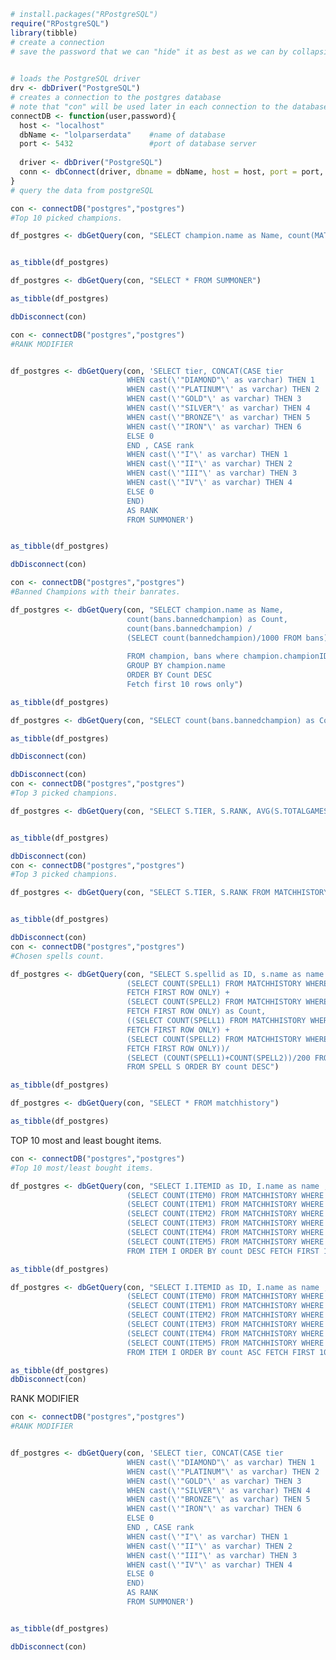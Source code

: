 
```r
# install.packages("RPostgreSQL")
require("RPostgreSQL")
library(tibble)
# create a connection
# save the password that we can "hide" it as best as we can by collapsing it

 
# loads the PostgreSQL driver
drv <- dbDriver("PostgreSQL")
# creates a connection to the postgres database
# note that "con" will be used later in each connection to the database
connectDB <- function(user,password){
  host <- "localhost"
  dbName <- "lolparserdata"    #name of database 
  port <- 5432                 #port of database server 
  
  driver <- dbDriver("PostgreSQL")
  conn <- dbConnect(driver, dbname = dbName, host = host, port = port, user = user,password =  password)
}
# query the data from postgreSQL 


```


```r

con <- connectDB("postgres","postgres")
#Top 10 picked champions.

df_postgres <- dbGetQuery(con, "SELECT champion.name as Name, count(MATCHHISTORY.championID) as Count FROM champion, MATCHHISTORY where champion.championID = matchhistory.championid group by champion.name order by Count desc Fetch first 3 rows only")


as_tibble(df_postgres)

df_postgres <- dbGetQuery(con, "SELECT * FROM SUMMONER")

as_tibble(df_postgres)

dbDisconnect(con)

```


```r

con <- connectDB("postgres","postgres")
#RANK MODIFIER


df_postgres <- dbGetQuery(con, 'SELECT tier, CONCAT(CASE tier
                          WHEN cast(\'"DIAMOND"\' as varchar) THEN 1
                          WHEN cast(\'"PLATINUM"\' as varchar) THEN 2
                          WHEN cast(\'"GOLD"\' as varchar) THEN 3
                          WHEN cast(\'"SILVER"\' as varchar) THEN 4
                          WHEN cast(\'"BRONZE"\' as varchar) THEN 5
                          WHEN cast(\'"IRON"\' as varchar) THEN 6
                          ELSE 0
                          END , CASE rank
                          WHEN cast(\'"I"\' as varchar) THEN 1
                          WHEN cast(\'"II"\' as varchar) THEN 2
                          WHEN cast(\'"III"\' as varchar) THEN 3
                          WHEN cast(\'"IV"\' as varchar) THEN 4
                          ELSE 0
                          END)
                          AS RANK
                          FROM SUMMONER')


as_tibble(df_postgres)

dbDisconnect(con)
```

```r
con <- connectDB("postgres","postgres")
#Banned Champions with their banrates.

df_postgres <- dbGetQuery(con, "SELECT champion.name as Name, 
                          count(bans.bannedchampion) as Count, 
                          count(bans.bannedchampion) / 
                          (SELECT count(bannedchampion)/1000 FROM bans) as banrate
                          
                          FROM champion, bans where champion.championID = bans.bannedchampion 
                          GROUP BY champion.name 
                          ORDER BY Count DESC 
                          Fetch first 10 rows only")

as_tibble(df_postgres)

df_postgres <- dbGetQuery(con, "SELECT count(bans.bannedchampion) as Count FROM bans")

as_tibble(df_postgres)

dbDisconnect(con)
```

```r
dbDisconnect(con)
con <- connectDB("postgres","postgres")
#Top 3 picked champions.

df_postgres <- dbGetQuery(con, "SELECT S.TIER, S.RANK, AVG(S.TOTALGAMESPLAYED) FROM MATCHHISTORY MH, SUMMONER S WHERE MH.ACCOUNTID = S.ACCOUNTID GROUP BY S.TIER, S.RANK ORDER BY TIER ASC, RANK ASC")


as_tibble(df_postgres)
```

```r
dbDisconnect(con)
con <- connectDB("postgres","postgres")
#Top 3 picked champions.

df_postgres <- dbGetQuery(con, "SELECT S.TIER, S.RANK FROM MATCHHISTORY MH, SUMMONER S WHERE MH.ACCOUNTID = S.ACCOUNTID GROUP BY S.TIER, S.RANK ORDER BY TIER ASC, RANK ASC")


as_tibble(df_postgres)
```


```r
dbDisconnect(con)
con <- connectDB("postgres","postgres")
#Chosen spells count.

df_postgres <- dbGetQuery(con, "SELECT S.spellid as ID, s.name as name , 
                          (SELECT COUNT(SPELL1) FROM MATCHHISTORY WHERE S.spellid = SPELL1 
                          FETCH FIRST ROW ONLY) +
                          (SELECT COUNT(SPELL2) FROM MATCHHISTORY WHERE S.spellid = SPELL2 
                          FETCH FIRST ROW ONLY) as Count,
                          ((SELECT COUNT(SPELL1) FROM MATCHHISTORY WHERE S.spellid = SPELL1 
                          FETCH FIRST ROW ONLY) +
                          (SELECT COUNT(SPELL2) FROM MATCHHISTORY WHERE S.spellid = SPELL2 
                          FETCH FIRST ROW ONLY))/
                          (SELECT (COUNT(SPELL1)+COUNT(SPELL2))/200 FROM MATCHHISTORY) as totalspells
                          FROM SPELL S ORDER BY count DESC")

as_tibble(df_postgres)

df_postgres <- dbGetQuery(con, "SELECT * FROM matchhistory")

as_tibble(df_postgres)
```

TOP 10 most and least bought items.
```r
con <- connectDB("postgres","postgres")
#Top 10 most/least bought items.

df_postgres <- dbGetQuery(con, "SELECT I.ITEMID as ID, I.name as name , 
                          (SELECT COUNT(ITEM0) FROM MATCHHISTORY WHERE I.ITEMID = ITEM0 FETCH FIRST ROW ONLY)+
                          (SELECT COUNT(ITEM1) FROM MATCHHISTORY WHERE I.ITEMID = ITEM1 FETCH FIRST ROW ONLY)+
                          (SELECT COUNT(ITEM2) FROM MATCHHISTORY WHERE I.ITEMID = ITEM2 FETCH FIRST ROW ONLY)+
                          (SELECT COUNT(ITEM3) FROM MATCHHISTORY WHERE I.ITEMID = ITEM3 FETCH FIRST ROW ONLY)+
                          (SELECT COUNT(ITEM4) FROM MATCHHISTORY WHERE I.ITEMID = ITEM4 FETCH FIRST ROW ONLY)+
                          (SELECT COUNT(ITEM5) FROM MATCHHISTORY WHERE I.ITEMID = ITEM5 FETCH FIRST ROW ONLY)                            as Count 
                          FROM ITEM I ORDER BY count DESC FETCH FIRST 10 ROWS ONLY")

as_tibble(df_postgres)

df_postgres <- dbGetQuery(con, "SELECT I.ITEMID as ID, I.name as name , 
                          (SELECT COUNT(ITEM0) FROM MATCHHISTORY WHERE I.ITEMID = ITEM0 FETCH FIRST ROW ONLY)+
                          (SELECT COUNT(ITEM1) FROM MATCHHISTORY WHERE I.ITEMID = ITEM1 FETCH FIRST ROW ONLY)+
                          (SELECT COUNT(ITEM2) FROM MATCHHISTORY WHERE I.ITEMID = ITEM2 FETCH FIRST ROW ONLY)+
                          (SELECT COUNT(ITEM3) FROM MATCHHISTORY WHERE I.ITEMID = ITEM3 FETCH FIRST ROW ONLY)+
                          (SELECT COUNT(ITEM4) FROM MATCHHISTORY WHERE I.ITEMID = ITEM4 FETCH FIRST ROW ONLY)+
                          (SELECT COUNT(ITEM5) FROM MATCHHISTORY WHERE I.ITEMID = ITEM5 FETCH FIRST ROW ONLY)                            as count 
                          FROM ITEM I ORDER BY count ASC FETCH FIRST 10 ROWS ONLY")

as_tibble(df_postgres)
dbDisconnect(con)
```

RANK MODIFIER

```r
con <- connectDB("postgres","postgres")
#RANK MODIFIER


df_postgres <- dbGetQuery(con, 'SELECT tier, CONCAT(CASE tier
                          WHEN cast(\'"DIAMOND"\' as varchar) THEN 1
                          WHEN cast(\'"PLATINUM"\' as varchar) THEN 2
                          WHEN cast(\'"GOLD"\' as varchar) THEN 3
                          WHEN cast(\'"SILVER"\' as varchar) THEN 4
                          WHEN cast(\'"BRONZE"\' as varchar) THEN 5
                          WHEN cast(\'"IRON"\' as varchar) THEN 6
                          ELSE 0
                          END , CASE rank
                          WHEN cast(\'"I"\' as varchar) THEN 1
                          WHEN cast(\'"II"\' as varchar) THEN 2
                          WHEN cast(\'"III"\' as varchar) THEN 3
                          WHEN cast(\'"IV"\' as varchar) THEN 4
                          ELSE 0
                          END)
                          AS RANK
                          FROM SUMMONER')


as_tibble(df_postgres)

dbDisconnect(con)
```